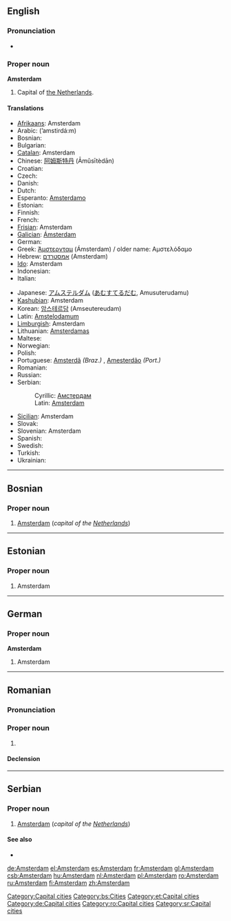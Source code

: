 {{wikipedia}}
==English==

===Pronunciation===
*{{audio|en-us-Amsterdam.ogg|Audio (US)}}

===Proper noun===
'''Amsterdam'''

# Capital of [[The Netherlands|the Netherlands]].

====Translations====
{{top}}
* [[Afrikaans]]: Amsterdam
* Arabic: {{ARchar|[[امستردام|أمستردام]]}} (’amstirdá:m)
* Bosnian: {{t-|bs|Amsterdam|m}}
* Bulgarian: {{t-|bg|Амстердам|tr=Amsterdám|sc=Cyrl}}
* [[Catalan]]: Amsterdam
* Chinese: [[阿姆斯特丹]] (Āmǔsītèdān)
* Croatian: {{t-|hr|Amsterdam}}
* Czech: {{t-|cs|Amsterdam}}
* Danish: {{t-|da|Amsterdam}}
* Dutch: {{t+|nl|Amsterdam|n}}
* Esperanto: [[Amsterdamo]]
* Estonian: {{t-|et|Amsterdam}}
* Finnish: {{t+|fi|Amsterdam}}
* French: {{t+|fr|Amsterdam}}
* [[Frisian]]: Amsterdam
* [[Galician]]: [[Ámsterdam]]
* German: {{t+|de|Amsterdam}}
* Greek: [[Άμστερνταμ]] (Ámsterdam) / older name: Αμστελόδαμο
* Hebrew: [[אמסטרדם]] (Amsterdam) {{f}}
* [[Ido]]: Amsterdam
* Indonesian: {{t-|id|Amsterdam|xs=Indonesian}}
* Italian: {{t-|it|Amsterdam|f}}
{{mid}}
* Japanese: [[アムステルダム]] ([[あむすてるだむ]], Amusuterudamu)
* [[Kashubian]]: Amsterdam
* Korean: [[암스테르담]] (Amseutereudam)
* Latin: [[Amstelodamum]]
* [[Limburgish]]: Amsterdam
* Lithuanian: [[Amsterdamas]]
* Maltese: {{t-|mt|Amsterdam|xs=Maltese}}
* Norwegian: {{t-|no|Amsterdam}}
* Polish: {{t+|pl|Amsterdam}}
* Portuguese: [[Amsterdã]] ''(Braz.)'' {{f}}, [[Amesterdão]] ''(Port.)'' {{f}}
* Romanian: {{t+|ro|Amsterdam|n}}
* Russian: {{t+|ru|Амстердам|m|tr=Amsterdám|sc=Cyrl}}
* Serbian:
*: Cyrillic: [[Амстердам#Serbian|Амстердам]] {{m}}
*: Latin: [[Amsterdam#Serbian|Amsterdam]] {{m}}
* [[Sicilian]]: Amsterdam
* Slovak: {{t-|sk|Amsterdam}}
* Slovenian: Amsterdam
* Spanish: {{t+|es|Amsterdam}}
* Swedish: {{t-|sv|Amsterdam}}
* Turkish: {{t-|tr|Amsterdam}}
* Ukrainian: {{t-|uk|Амстердам|tr=Amsterdám|sc=Cyrl|xs=Ukrainian}}
{{bottom}}

[[Category:Capital cities]]

----

==Bosnian==

===Proper noun===
{{infl|bs|proper noun|g=m}}

# [[Amsterdam#English|Amsterdam]] (''capital of the [[Netherlands]]'')

[[Category:bs:Cities]]

----

==Estonian==

===Proper noun===
{{infl|et|proper noun}}

# Amsterdam

[[Category:et:Capital cities]]

----

==German==

===Proper noun===
'''Amsterdam'''

# Amsterdam

[[Category:de:Capital cities]]

----

==Romanian==

===Pronunciation===
{{IPA|[am.ster.dam]|lang=ro}}

===Proper noun===
{{infl|ro|proper noun|g=n}}

# {{l|en|Amsterdam}}

====Declension====
{{ro-country|gend=n|Amsterdamului}}

[[Category:ro:Capital cities]]

----

==Serbian==

===Proper noun===
{{infl|sr|proper noun|g=m}}

# [[Amsterdam#English|Amsterdam]] (''capital of the [[Netherlands]]'')

====See also====
* {{l|sr|Амстердам}}

[[Category:sr:Capital cities]]

[[de:Amsterdam]]
[[el:Amsterdam]]
[[es:Amsterdam]]
[[fr:Amsterdam]]
[[gl:Amsterdam]]
[[csb:Amsterdam]]
[[hu:Amsterdam]]
[[nl:Amsterdam]]
[[pl:Amsterdam]]
[[ro:Amsterdam]]
[[ru:Amsterdam]]
[[fi:Amsterdam]]
[[zh:Amsterdam]]
